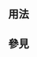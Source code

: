 <includeonly><!-- 在這裡加入模板的保護標識 --></includeonly><noinclude>{{template doc page viewed directly}}</noinclude>
<!-- 在本行下編輯模板說明 -->

== 用法 ==

== 參見 ==
{{保護模板列表}}
<includeonly>
<!-- 本行下加入模板的分類 -->
[[Category:保護模板|{{PAGENAME}}]]
[[Category:模板页的模板|{{PAGENAME}}]]
<!-- 本行下加入模板的跨語言鏈接 -->

</includeonly>